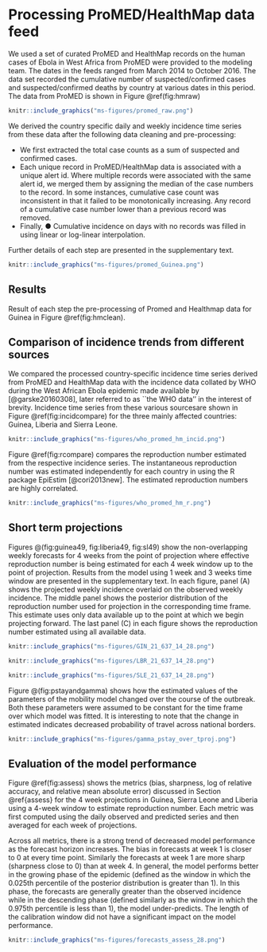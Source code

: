 # Processing ProMED/HealthMap data feed

We used a set of curated ProMED and HealthMap records on the human 
cases of 
Ebola in West Africa from ProMED were provided to the modeling
team. The dates in the feeds ranged from March 2014 to October 2016.
The data set recorded the cumulative number of suspected/confirmed
cases and suspected/confirmed deaths by country at various dates
in this period. The data from ProMED is shown in Figure \@ref(fig:hmraw)

```r
knitr::include_graphics("ms-figures/promed_raw.png")
```
We derived the country specific daily and weekly incidence 
time series from these data after the following data cleaning 
and pre-processing:

+ We first extracted the total case
counts as a sum of suspected and confirmed cases. 
+ Each unique record 
in ProMED/HealthMap data is associated with a unique alert id.  Where
multiple records were associated with the same alert id, we merged
them by assigning the median of the case numbers to the record. In
some instances, cumulative case count was inconsistent in that it
failed to be monotonically increasing. Any record of a 
cumulative case number lower than a previous record was removed.
+ Finally, ●	Cumulative incidence on days with no records was
filled in using linear or log-linear interpolation. 

 Further details of 
each step are presented in the supplementary text.


```r
knitr::include_graphics("ms-figures/promed_Guinea.png")
```

## Results

Result of each step the pre-processing of Promed and 
Healthmap data for Guinea in Figure \@ref(fig:hmclean).

## Comparison of incidence trends from different sources

We compared the processed country-specific incidence time 
series derived  from ProMED and HealthMap
data with the incidence data collated by WHO during the West 
African Ebola epidemic  made available by [@garske20160308], 
later referred to as ``the WHO data'' in the interest of brevity. 
Incidence time series from these various sourcesare shown in  
Figure \@ref(fig:incidcompare) for the three mainly affected 
countries: Guinea, Liberia and Sierra Leone. 

```r
knitr::include_graphics("ms-figures/who_promed_hm_incid.png")
```

Figure \@ref(fig:rcompare) compares the reproduction number estimated 
from the respective incidence series. The instantaneous reproduction
number was estimated independently for each country in
using the R package EpiEstim [@cori2013new]. 
The estimated reproduction numbers are highly correlated.


```r
knitr::include_graphics("ms-figures/who_promed_hm_r.png")
```


## Short term projections

Figures \@(fig:guinea49, fig:liberia49, fig:sl49) show the
non-overlapping weekly forecasts for 4 weeks from the point of 
projection where effective 
reproduction number is being estimated for each 4 week window 
up to the point of projection. Results from the model using
1 week and 3 weeks time window are presented in the supplementary 
text. In each figure, panel (A) shows the projected weekly 
incidence overlaid on the observed weekly incidence. The middle 
panel shows the posterior distribution of the reproduction
number used for projection in the corresponding time frame. This
estimate uses only data available up to the point at which we
begin projecting forward. The last panel (C) in each figure 
shows the reproduction number estimated using all available data.


```r
knitr::include_graphics("ms-figures/GIN_21_637_14_28.png")
```


```r
knitr::include_graphics("ms-figures/LBR_21_637_14_28.png")
```


```r
knitr::include_graphics("ms-figures/SLE_21_637_14_28.png")
```

Figure \@(fig:pstayandgamma) shows how the estimated values of 
the parameters of the mobility model changed over the course of
the outbreak. Both these parameters were assumed to be constant
for the time frame over which model was fitted. It is interesting
to note that the change in estimated indicates decreased probability
of travel across national borders.

```r
knitr::include_graphics("ms-figures/gamma_pstay_over_tproj.png")
```
## Evaluation of the model performance

Figure \@ref(fig:assess) shows the metrics (bias,
sharpness, log of relative accuracy, and relative mean absolute error) 
discussed in Section \@ref{assess} for the 4 week projections in 
Guinea, Sierra Leone and Liberia using a 4-week window to estimate
reproduction number. Each metric was first computed using the daily
observed and predicted series and then averaged for each week of
projections.

Across all metrics, there is a strong trend of decreased model
performance as the forecast horizon increases. The bias in forecasts
at week 1 is closer to 0 at every time point. Similarly the forecasts
at week 1 are more sharp (sharpness close to 0) than at week 4. In
general, the model performs better in the growing phase of the
epidemic (defined as the window in which the 0.025th percentile of the
posterior distribution is greater than 1). In this phase, the
forecasts are generally greater than the observed incidence while in 
the descending phase (defined similarly as the window in which the 
0.975th percentile is less than 1), the model under-predicts. The
length of the calibration window did not have a significant impact on 
the model performance.




```r
knitr::include_graphics("ms-figures/forecasts_assess_28.png")
```
